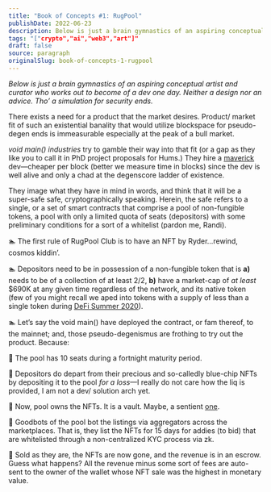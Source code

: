 ```yaml
---
title: "Book of Concepts #1: RugPool"
publishDate: 2022-06-23
description: Below is just a brain gymnastics of an aspiring conceptual artist and curator who works out to become of a dev one day. Neither a design nor an advic......
tags: "["crypto","ai","web3","art"]"
draft: false
source: paragraph
originalSlug: book-of-concepts-1-rugpool
---
```


*Below is just a brain gymnastics of an aspiring conceptual artist and curator who works out to become of a dev one day. Neither a design nor an advice. Tho’ a simulation for security ends.*

There exists a need for a product that the market desires. Product/ market fit of such an existential banality that would utilize blockspace for pseudo-degen ends is immeasurable especially at the peak of a bull market.

*void main() industries* try to gamble their way into that fit (or a gap as they like you to call it in PhD project proposals for Hums.) They hire a [maverick](https://www.giantfreakinrobot.com/wp-content/uploads/2022/02/tom-cruise-top-gun-e1645820840812-900x506.jpg) dev—cheaper per block (better we measure time in blocks) since the dev is well alive and only a chad at the degenscore ladder of existence.

They image what they have in mind in words, and think that it will be a super-safe safe, cryptographically speaking. Herein, the safe refers to a single, or a set of smart contracts that comprise a pool of non-fungible tokens, a pool with only a limited quota of seats (depositors) with some preliminary conditions for a sort of a whitelist (pardon me, Randi).

🏊 The first rule of RugPool Club is to have an NFT by Ryder…rewind, cosmos kiddin’.

🏊 Depositors need to be in possession of a non-fungible token that is **a)** needs to be of a collection of at least 2/2, **b)** have a market-cap of *at least* $690K at any given time regardless of the network, and its native token (few of you might recall we aped into tokens with a supply of less than a single token during [DeFi Summer 2020](https://www.youtube.com/watch?v=k3kRX8YWwho)).

🏊 Let’s say the void main() have deployed the contract, or fam thereof, to the mainnet; and, those pseudo-degenismus are frothing to try out the product. Because:

🤽 The pool has 10 seats during a fortnight maturity period.

🤽 Depositors do depart from their precious and so-calledly blue-chip NFTs by depositing it to the pool *for a loss*—I really do not care how the liq is provided, I am not a dev/ solution arch yet.

🤽 Now, pool owns the NFTs. It is a vault. Maybe, a sentient [one](https://c.tenor.com/78kTZzWAK7IAAAAC/johnny-depp-transcendence.gif).

🤽 Goodbots of the pool bot the listings via aggregators across the marketplaces. That is, they list the NFTs for 15 days for addies (to bid) that are whitelisted through a non-centralized KYC process via zk.

🤽 Sold as they are, the NFTs are now gone, and the revenue is in an escrow. Guess what happens? All the revenue minus some sort of fees are auto-sent to the owner of the wallet whose NFT sale was the highest in monetary value.